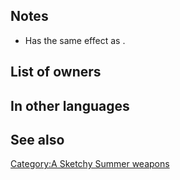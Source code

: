 {{Weapon Infobox
|tagid=SID_ヒトデ
|weaponType=Dagger
|weaponName={{PAGENAME}}
|might=8
|range=2
|effect=If unit's HP ≤ 75% and unit initiates combat, unit can make a follow-up attack before foe can counterattack. After combat, if unit attacked, inflicts Def/Res-5 on target and foes within 2 spaces of target through their next actions.
|cost=200
|exclusive=0
|statModifiers=0,8,0,0,0
|next=Starfish+
|promotionRarity=5
|promotionTier=1
|required=Steel Dagger
|properties=
}}
==Notes==
* Has the same effect as {{St|Desperation 3}}.
{{Follow-up before counterattack}}
{{IfUnitAttacked}}
{{Penalties}}

==List of owners==
{{Skill Hero List}}

==In other languages==
{{OtherLanguages
|japanese=ヒトデ
|german=Seestern
|spanishEU=Estrella de mar
|spanishLA=Estrella de mar
|french=Étoile de mer
|italian=Stella marina
|chineseTW=海星
|portuguese=Estrela do mar
}}

==See also==
{{Weapons Navbox}}
[[Category:A Sketchy Summer weapons]]